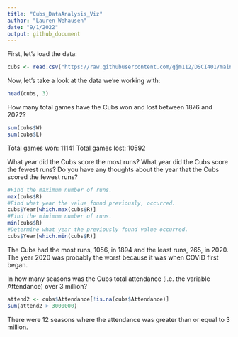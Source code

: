 ```yaml
---
title: "Cubs_DataAnalysis_Viz"
author: "Lauren Wehausen"
date: "9/1/2022"
output: github_document
---
```


First, let's load the data:
```r
cubs <- read.csv("https://raw.githubusercontent.com/gjm112/DSCI401/main/data/cubs_all_time.csv")
```

Now, let's take a look at the data we're working with:
```r
head(cubs, 3)
```

How many total games have the Cubs won and lost between 1876 and 2022?
```r
sum(cubs$W)
sum(cubs$L)
```
Total games won: 11141
Total games lost: 10592

What year did the Cubs score the most runs? What year did the Cubs score the fewest runs? Do you have any thoughts about the year that the Cubs scored the fewest runs?
```r
#Find the maximum number of runs.
max(cubs$R)
#Find what year the value found previously, occurred. 
cubs$Year[which.max(cubs$R)]
#Find the minimum number of runs.
min(cubs$R)
#Determine what year the previously found value occurred. 
cubs$Year[which.min(cubs$R)]
```
The Cubs had the most runs, 1056, in 1894 and the least runs, 265, in 2020. 
The year 2020 was probably the worst because it was when COVID first began.

In how many seasons was the Cubs total attendance (i.e. the variable
Attendance) over 3 million?
```r
attend2 <- cubs$Attendance[!is.na(cubs$Attendance)] 
sum(attend2 > 3000000)
```

There were 12 seasons where the attendance was greater than or equal to 3 million. 















